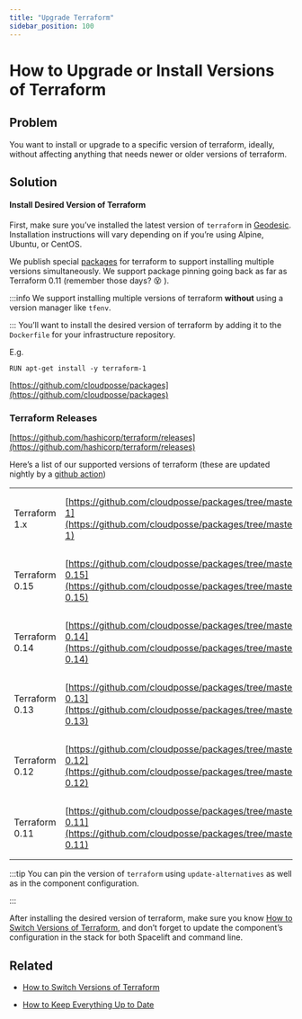 ```yaml
---
title: "Upgrade Terraform"
sidebar_position: 100
---
```


# How to Upgrade or Install Versions of Terraform

## Problem
You want to install or upgrade to a specific version of terraform, ideally, without affecting anything that needs newer or older versions of terraform.

## Solution

#### Install Desired Version of Terraform
First, make sure you’ve installed the latest version of `terraform` in [Geodesic](/fundamentals/geodesic). Installation instructions will vary depending on if you’re using Alpine, Ubuntu, or CentOS.

We publish special [packages](https://github.com/cloudposse/packages) for terraform to support installing multiple versions simultaneously. We support package pinning going back as far as Terraform 0.11 (remember those days? 😵 ).

:::info
We support installing multiple versions of terraform **without** using a version manager like `tfenv`.

:::
You’ll want to install the desired version of terraform by adding it to the `Dockerfile` for your infrastructure repository.

E.g.

```
RUN apt-get install -y terraform-1
```

 [https://github.com/cloudposse/packages](https://github.com/cloudposse/packages)

### Terraform Releases
[https://github.com/hashicorp/terraform/releases](https://github.com/hashicorp/terraform/releases)

Here’s a list of our supported versions of terraform (these are updated nightly by a [github action](https://github.com/cloudposse/packages/tree/master/.github/workflows))

| |  | |
| ----- | ----- | ----- |
|Terraform 1.x | [https://github.com/cloudposse/packages/tree/master/vendor/terraform-1](https://github.com/cloudposse/packages/tree/master/vendor/terraform-1) | **Ubuntu**: `apt-get install -y terraform-1`<br/>**Alpine**: `apk add terraform-1@cloudposse`|
|Terraform 0.15 | [https://github.com/cloudposse/packages/tree/master/vendor/terraform-0.15](https://github.com/cloudposse/packages/tree/master/vendor/terraform-0.15) | **Ubuntu**: `apt-get install -y terraform-0.15`<br/>**Alpine**: `apk add terraform-0.15@cloudposse`|
|Terraform 0.14 | [https://github.com/cloudposse/packages/tree/master/vendor/terraform-0.14](https://github.com/cloudposse/packages/tree/master/vendor/terraform-0.14) | **Ubuntu**: `apt-get install -y terraform-0.14`<br/>**Alpine**: `apk add terraform-0.14@cloudposse`|
|Terraform 0.13 | [https://github.com/cloudposse/packages/tree/master/vendor/terraform-0.13](https://github.com/cloudposse/packages/tree/master/vendor/terraform-0.13) | **Ubuntu**: `apt-get install -y terraform-0.13`<br/>**Alpine**: `apk add terraform-0.13@cloudposse`|
|Terraform 0.12 | [https://github.com/cloudposse/packages/tree/master/vendor/terraform-0.12](https://github.com/cloudposse/packages/tree/master/vendor/terraform-0.12) | **Ubuntu**: `apt-get install -y terraform-0.12`<br/>**Alpine**: `apk add terraform-0.12@cloudposse`|
|Terraform 0.11 | [https://github.com/cloudposse/packages/tree/master/vendor/terraform-0.11](https://github.com/cloudposse/packages/tree/master/vendor/terraform-0.11) | **Ubuntu**: `apt-get install -y terraform-0.11`<br/>**Alpine**: `apk add terraform-0.11@cloudposse`|

:::tip
You can pin the version of `terraform` using `update-alternatives` as well as in the component configuration.

:::

After installing the desired version of terraform, make sure you know [How to Switch Versions of Terraform](/reference-architecture/how-to-guides/tutorials/how-to-switch-versions-of-terraform), and don’t forget to update the component’s configuration in the stack for both Spacelift and command line.

## Related

- [How to Switch Versions of Terraform](/reference-architecture/how-to-guides/tutorials/how-to-switch-versions-of-terraform)

- [How to Keep Everything Up to Date](/reference-architecture/how-to-guides/upgrades/how-to-keep-everything-up-to-date)


